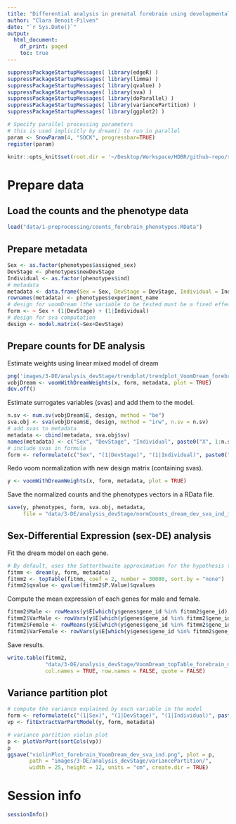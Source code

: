 ```yaml
---
title: "Differential analysis in prenatal forebrain using developmental stages as covariates"
author: "Clara Benoit-Pilven"
date: "`r Sys.Date()`"
output:
  html_document:
    df_print: paged
    toc: true
---
```


```r
suppressPackageStartupMessages( library(edgeR) )
suppressPackageStartupMessages( library(limma) )
suppressPackageStartupMessages( library(qvalue) )
suppressPackageStartupMessages( library(sva) )
suppressPackageStartupMessages( library(doParallel) )
suppressPackageStartupMessages( library(variancePartition) )
suppressPackageStartupMessages( library(ggplot2) )
```

```r
# Specify parallel processing parameters
# this is used implicitly by dream() to run in parallel
param <- SnowParam(4, "SOCK", progressbar=TRUE)
register(param)
```

```r
knitr::opts_knit$set(root.dir = '~/Desktop/Workspace/HDBR/github-repo/sexDE_prenatal_brain/')
```


# Prepare data

## Load the counts and the phenotype data

```r
load("data/1-preprocessing/counts_forebrain_phenotypes.RData")
```

## Prepare metadata

```r
Sex <- as.factor(phenotypes$assigned_sex)
DevStage <- phenotypes$newDevStage
Individual <- as.factor(phenotypes$ind)
# metadata
metadata <- data.frame(Sex = Sex, DevStage = DevStage, Individual = Individual)
rownames(metadata) <- phenotypes$experiment_name
# design for voomDream (the variable to be tested must be a fixed effect)
form <- ~ Sex + (1|DevStage) + (1|Individual)
# design for sva computation
design <- model.matrix(~Sex+DevStage)
```

## Prepare counts for DE analysis

Estimate weights using linear mixed model of dream

```r
png('images/3-DE/analysis_devStage/trendplot/trendplot_VoomDream_forebrain_dev_region_ind.png')
vobjDream <- voomWithDreamWeights(x, form, metadata, plot = TRUE)
dev.off()
```

Estimate surrogates variables (svas) and add them to the model.

```r
n.sv <- num.sv(vobjDream$E, design, method = "be")
sva.obj <- sva(vobjDream$E, design, method = "irw", n.sv = n.sv)
# add svas to metadata
metadata <- cbind(metadata, sva.obj$sv)
names(metadata) <- c("Sex", "DevStage", "Individual", paste0("X", 1:n.sv))
# include svas in formula
form <- reformulate(c("Sex", "(1|DevStage)", "(1|Individual)", paste0("X", 1:n.sv)))
```

Redo voom normalization with new design matrix (containing svas).

```r
y <- voomWithDreamWeights(x, form, metadata, plot = TRUE)
```

Save the normalized counts and the phenotypes vectors in a RData file.

```r
save(y, phenotypes, form, sva.obj, metadata,
     file = "data/3-DE/analysis_devStage/normCounts_dream_dev_sva_ind_interaction_phenotypes.RData")
```

## Sex-Differential Expression (sex-DE) analysis

Fit the dream model on each gene.

```r
# By default, uses the Satterthwaite approximation for the hypothesis test
fitmm <- dream(y, form, metadata)
fitmm2 <- topTable(fitmm, coef = 2, number = 30000, sort.by = "none") 
fitmm2$qvalue <- qvalue(fitmm2$P.Value)$qvalues
```

Compute the mean expression of each genes for male and female.

```r
fitmm2$Male <- rowMeans(y$E[which(y$genes$gene_id %in% fitmm2$gene_id), which(Sex==1)]) # for male samples
fitmm2$VarMale <- rowVars(y$E[which(y$genes$gene_id %in% fitmm2$gene_id), which(Sex==1)])
fitmm2$Female <- rowMeans(y$E[which(y$genes$gene_id %in% fitmm2$gene_id), which(Sex==2)]) # for female samples
fitmm2$VarFemale <- rowVars(y$E[which(y$genes$gene_id %in% fitmm2$gene_id), which(Sex==2)])
```

Save results.

```r
write.table(fitmm2, 
            "data/3-DE/analysis_devStage/VoomDream_topTable_forebrain_dev_sva_ind.txt", 
            col.names = TRUE, row.names = FALSE, quote = FALSE)
```


## Variance partition plot

```r
# compute the variance explained by each variable in the model
form <- reformulate(c("(1|Sex)", "(1|DevStage)", "(1|Individual)", paste0("X", 1:n.sv)))
vp <- fitExtractVarPartModel(y, form, metadata)
```


```r
# variance partition violin plot
p <- plotVarPart(sortCols(vp))
p
ggsave("violinPlot_forebrain_VoomDream_dev_sva_ind.png", plot = p, 
       path = "images/3-DE/analysis_devStage/variancePartition/",
       width = 25, height = 12, units = "cm", create.dir = TRUE)
```



# Session info

```r
sessionInfo()
```
